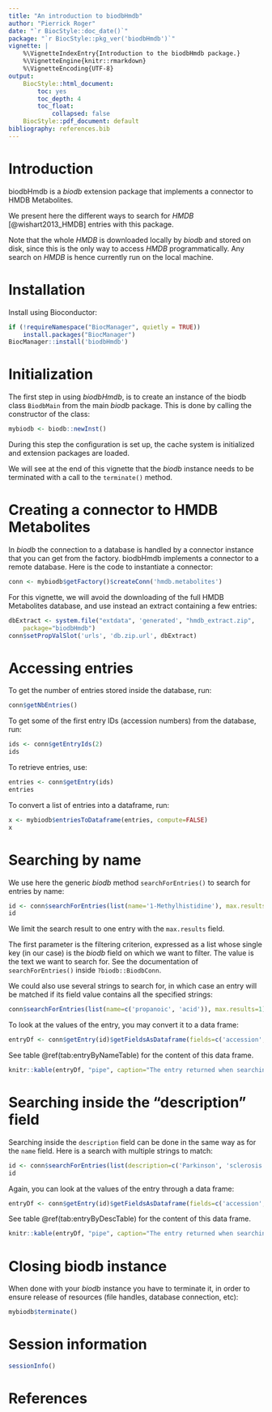 ```yaml
---
title: "An introduction to biodbHmdb"
author: "Pierrick Roger"
date: "`r BiocStyle::doc_date()`"
package: "`r BiocStyle::pkg_ver('biodbHmdb')`"
vignette: |
    %\VignetteIndexEntry{Introduction to the biodbHmdb package.}
    %\VignetteEngine{knitr::rmarkdown}
    %\VignetteEncoding{UTF-8}
output:
    BiocStyle::html_document:
        toc: yes
        toc_depth: 4
        toc_float:
            collapsed: false
    BiocStyle::pdf_document: default
bibliography: references.bib
---
```


# Introduction

biodbHmdb is a *biodb* extension package that implements a connector to
HMDB Metabolites.

We present here the different ways to search for *HMDB* [@wishart2013_HMDB]
entries with this package.

Note that the whole *HMDB* is downloaded locally by *biodb* and stored on disk,
since this is the only way to access *HMDB* programmatically.
Any search on *HMDB* is hence currently run on the local machine.

# Installation

Install using Bioconductor:
```r
if (!requireNamespace("BiocManager", quietly = TRUE))
    install.packages("BiocManager")
BiocManager::install('biodbHmdb')
```

# Initialization

The first step in using *biodbHmdb*, is to create an instance of the biodb
class `BiodbMain` from the main *biodb* package. This is done by calling the
constructor of the class:
```r
mybiodb <- biodb::newInst()
```
During this step the configuration is set up, the cache system is initialized
and extension packages are loaded.

We will see at the end of this vignette that the *biodb* instance needs to be
terminated with a call to the `terminate()` method.

# Creating a connector to HMDB Metabolites

In *biodb* the connection to a database is handled by a connector instance that
you can get from the factory.
biodbHmdb implements a connector to a remote database.
Here is the code to instantiate a connector:
```r
conn <- mybiodb$getFactory()$createConn('hmdb.metabolites')
```

For this vignette, we will avoid the downloading of the full HMDB Metabolites
database, and use instead an extract containing a few entries:
```r
dbExtract <- system.file("extdata", 'generated', "hmdb_extract.zip",
    package="biodbHmdb")
conn$setPropValSlot('urls', 'db.zip.url', dbExtract)
```

# Accessing entries

To get the number of entries stored inside the database, run:
```r
conn$getNbEntries()
```

To get some of the first entry IDs (accession numbers) from the database, run:
```r
ids <- conn$getEntryIds(2)
ids
```

To retrieve entries, use:
```r
entries <- conn$getEntry(ids)
entries
```

To convert a list of entries into a dataframe, run:
```r
x <- mybiodb$entriesToDataframe(entries, compute=FALSE)
x
```

# Searching by name

We use here the generic *biodb* method `searchForEntries()` to search for
entries by name:
```r
id <- conn$searchForEntries(list(name='1-Methylhistidine'), max.results=1)
id
```
We limit the search result to one entry with the `max.results` field.

The first parameter is the filtering criterion, expressed as a list whose
single key (in our case) is the *biodb* field on which we want to filter.
The value is the text we want to search for.
See the documentation of `searchForEntries()` inside `?biodb::BiodbConn`.

We could also use several strings to search for, in which case an entry will be
matched if its field value contains all the specified strings:
```r
conn$searchForEntries(list(name=c('propanoic', 'acid')), max.results=1)
```

To look at the values of the entry, you may convert it to a data frame:
```r
entryDf <- conn$getEntry(id)$getFieldsAsDataframe(fields=c('accession', 'name'))
```
See table \@ref(tab:entryByNameTable) for the content of this data frame.

```r
knitr::kable(entryDf, "pipe", caption="The entry returned when searching by name.")
```

# Searching inside the "description" field

Searching inside the `description` field can be done in the same way as for the
`name` field.
Here is a search with multiple strings to match:
```r
id <- conn$searchForEntries(list(description=c('Parkinson', 'sclerosis')), max.results=1)
id
```

Again, you can look at the values of the entry through a data frame:
```r
entryDf <- conn$getEntry(id)$getFieldsAsDataframe(fields=c('accession', 'name', 'description'))
```
See table \@ref(tab:entryByDescTable) for the content of this data frame.

```r
knitr::kable(entryDf, "pipe", caption="The entry returned when searching by description.")
```

# Closing biodb instance

When done with your *biodb* instance you have to terminate it, in order to
ensure release of resources (file handles, database connection, etc):
```r
mybiodb$terminate()
```

# Session information

```r
sessionInfo()
```

# References
